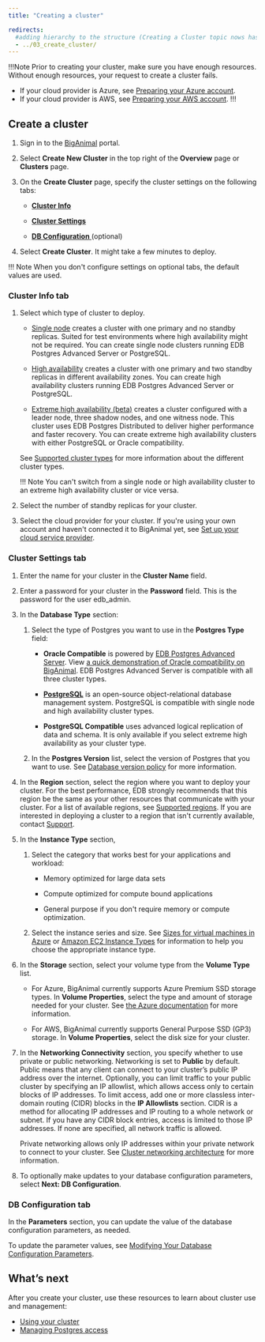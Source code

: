 ```yaml
---
title: "Creating a cluster"

redirects:
  #adding hierarchy to the structure (Creating a Cluster topic nows has a child topic) so created a folder and moved the contents from 03_create_cluster to index.mdx
  - ../03_create_cluster/
---
```


!!!Note
Prior to creating your cluster, make sure you have enough resources. Without enough resources, your request to create a cluster fails. 
- If your cloud provider is Azure, see [Preparing your Azure account](/biganimal/release/getting_started/preparing_cloud_account/01_preparing_azure).
- If your cloud provider is AWS, see [Preparing your AWS account](/biganimal/release/getting_started/preparing_cloud_account/02_preparing_aws).
!!!

## Create a cluster

1.  Sign in to the [BigAnimal](https://portal.biganimal.com) portal.

1.  Select **Create New Cluster** in the top right of the **Overview** page or **Clusters** page.
1.  On the **Create Cluster** page, specify the cluster settings on the following tabs:
    -   [**Cluster Info**](#cluster-info-tab)

    -   [**Cluster Settings**](#cluster-settings-tab)
    -   [**DB Configuration** ](#db-configuration-tab) (optional)
1.  Select **Create Cluster**. It might take a few minutes to deploy.

!!! Note
    When you don't configure settings on optional tabs, the default values are used.

### Cluster Info tab 

1. Select which type of cluster to deploy. 

     - [Single node](bigamimal/release/03_security/#single-node) creates a cluster with one primary and no standby replicas. Suited for test environments where high availability might not be required. You can create single node clusters running EDB Postgres Advanced Server or PostgreSQL. 

    -  [High availability](bigamimal/release/03_security/#high-availability) creates a cluster with one primary and two standby replicas in different availability zones. You can create high availability clusters running EDB Postgres Advanced Server or PostgreSQL. 

    -  [Extreme high availability (beta)](bigamimal/release/03_security/#extreme-high-availability-beta) creates a cluster configured with a leader node, three shadow nodes, and one witness node. This cluster uses EDB Postgres Distributed to deliver higher performance and faster recovery. You can create extreme high availability clusters with either PostgreSQL or Oracle compatibility. 
    
    See [Supported cluster types](/biganimal/release/overview/03_security) for more information about the different cluster types.

    !!! Note
       You can't switch from a single node or high availability cluster to an extreme high availability cluster or vice versa. 


1. Select the number of standby replicas for your cluster. 


1. Select the cloud provider for your cluster. If you're using your own account and haven't connected it to BigAnimal yet, see [Set up your cloud service provider](/biganimal/latest/getting_started/02_connecting_to_your_cloud/01_connecting_your_own_cloud/#setting-up-your-cloud-service-provider).

### Cluster Settings tab

1.  Enter the name for your cluster in the **Cluster Name** field.

1.  Enter a password for your cluster in the **Password** field. This is the password for the user edb_admin.
1.  In the **Database Type** section:

    1.  Select the type of Postgres you want to use in the **Postgres Type** field:

        -   **Oracle Compatible** is powered by [EDB Postgres Advanced Server](/epas/latest/). View [a quick demonstration of Oracle compatibility on BigAnimal](../../using_cluster/06_demonstration_oracle_compatibility). EDB Postgres Advanced Server is compatible with all three cluster types.

        -   **[PostgreSQL](/supported-open-source/postgresql/)** is an open-source object-relational database management system. PostgreSQL is compatible with single node and high availability cluster types.

        -   **PostgreSQL Compatible** uses advanced logical replication of data and schema. It is only available if you select extreme high availability as your cluster type.
    
    1.  In the **Postgres Version** list, select the version of Postgres that you want to use. See [Database version policy](../../overview/05_database_version_policy) for more information.

1.  In the **Region** section, select the region where you want to deploy your cluster. For the best performance, EDB strongly recommends that this region be the same as your other resources that communicate with your cluster. For a list of available regions, see [Supported regions](../../overview/03a_region_support). If you are interested in deploying a cluster to a region that isn't currently available, contact [Support](docs/biganimal/latest/overview/support/).
1.  In the **Instance Type** section, 

    1. Select the category that works best for your applications and workload: 
       - Memory optimized for large data sets
       
       - Compute optimized for compute bound applications
       - General purpose if you don't require memory or compute optimization. 
    1. Select the instance series and size. See [Sizes for virtual machines in Azure](https://docs.microsoft.com/en-us/azure/virtual-machines/sizes) or [Amazon EC2 Instance Types](https://aws.amazon.com/ec2/instance-types/) for information to help you choose the appropriate instance type. 
  
1.  In the **Storage** section, select your volume type from the **Volume Type** list. 
    - For Azure, BigAnimal currently supports Azure Premium SSD storage types. In **Volume Properties**, select the type and amount of storage needed for your cluster. See [the Azure documentation](https://docs.microsoft.com/en-us/azure/virtual-machines/disks-types#premium-ssds) for more information. 

    - For AWS, BigAnimal currently supports General Purpose SSD (GP3) storage. In **Volume Properties**, select the disk size for your cluster. 

1.  In the **Networking Connectivity** section, you specify whether to use private or public networking. Networking is set to **Public** by default. Public means that any client can connect to your cluster’s public IP address over the internet. Optionally, you can limit traffic to your public cluster by specifying an IP allowlist, which allows access only to certain blocks of IP addresses. To limit access, add one or more classless inter-domain routing (CIDR) blocks in the **IP Allowlists** section. CIDR is a method for allocating IP addresses and IP routing to a whole network or subnet. If you have any CIDR block entries, access is limited to those IP addresses. If none are specified, all network traffic is allowed. 

    Private networking allows only IP addresses within your private network to connect to your cluster. See [Cluster networking architecture](01_cluster_networking) for more information.
1.  To optionally make updates to your database configuration parameters, select **Next: DB Configuration**.

### DB Configuration tab

In the **Parameters** section, you can update the value of the database configuration parameters, as needed. 

To update the parameter values, see [Modifying Your Database Configuration Parameters](../../using_cluster/03_modifying_your_cluster/05_db_configuration_parameters).

## What’s next

After you create your cluster, use these resources to learn about cluster use and management:

-   [Using your cluster](../../using_cluster/)
-   [Managing Postgres access](../../using_cluster/01_postgres_access/)
